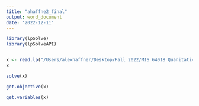 ```yaml
---
title: "ahaffne2_final"
output: word_document
date: '2022-12-11'
---
```


```r
library(lpSolve)
library(lpSolveAPI)


x <- read.lp("/Users/alexhaffner/Desktop/Fall 2022/MIS 64018 Quanitative Management Modeling/ahaffne_final.lp")
x

```

```r
solve(x)
```

```r
get.objective(x)
```
```r
get.variables(x)
```


